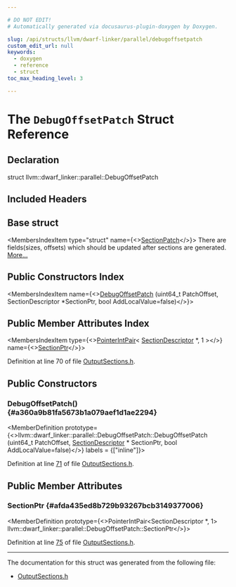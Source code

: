 ```yaml
---

# DO NOT EDIT!
# Automatically generated via docusaurus-plugin-doxygen by Doxygen.

slug: /api/structs/llvm/dwarf-linker/parallel/debugoffsetpatch
custom_edit_url: null
keywords:
  - doxygen
  - reference
  - struct
toc_max_heading_level: 3

---
```





# The `DebugOffsetPatch` Struct Reference

<DoxygenPage pluginConfig={pluginConfig}>



## Declaration

<CodeBlock>struct llvm::dwarf_linker::parallel::DebugOffsetPatch</CodeBlock>

## Included Headers

<IncludesList>
<IncludesListItem
  filePath="DWARFLinker/Parallel/OutputSections.h"
  permalink="/docs/api/files/lib/lib/dwarflinker/lib/dwarflinker/parallel/outputsections-h"
  isLocal="true" />
</IncludesList>

## Base struct

<MembersIndex>

<MembersIndexItem
  type="struct"
  name={<><a href="/docs/api/structs/llvm/dwarf-linker/parallel/sectionpatch">SectionPatch</a></>}>
There are fields(sizes, offsets) which should be updated after sections are generated. <a href="/docs/api/structs/llvm/dwarf-linker/parallel/sectionpatch/#details">More...</a>
</MembersIndexItem>

</MembersIndex>

## Public Constructors Index

<MembersIndex>

<MembersIndexItem
  name={<><a href="#a360a9b81fa5673b1a079aef1d1ae2294">DebugOffsetPatch</a> (uint64&#95;t PatchOffset, SectionDescriptor &#42;SectionPtr, bool AddLocalValue=false)</>}>
</MembersIndexItem>

</MembersIndex>

## Public Member Attributes Index

<MembersIndex>

<MembersIndexItem
  type={<><a href="/docs/api/classes/llvm/pointerintpair">PointerIntPair</a>&lt; <a href="/docs/api/structs/llvm/dwarf-linker/parallel/sectiondescriptor">SectionDescriptor</a> &#42;, 1 &gt;</>}
  name={<><a href="#afda435ed8b729b93267bcb3149377006">SectionPtr</a></>}>
</MembersIndexItem>

</MembersIndex>


Definition at line 70 of file <a href="/docs/api/files/lib/lib/dwarflinker/lib/dwarflinker/parallel/outputsections-h">OutputSections.h</a>.

<SectionDefinition>

## Public Constructors

### DebugOffsetPatch() {#a360a9b81fa5673b1a079aef1d1ae2294}

<MemberDefinition
  prototype={<>llvm::dwarf&#95;linker::parallel::DebugOffsetPatch::DebugOffsetPatch (uint64&#95;t PatchOffset, <a href="/docs/api/structs/llvm/dwarf-linker/parallel/sectiondescriptor">SectionDescriptor</a> &#42; SectionPtr, bool AddLocalValue=false)</>}
  labels = {["inline"]}>

Definition at line <a href="/docs/api/files/lib/lib/dwarflinker/lib/dwarflinker/parallel/outputsections-h/#l00071">71</a> of file <a href="/docs/api/files/lib/lib/dwarflinker/lib/dwarflinker/parallel/outputsections-h">OutputSections.h</a>.
</MemberDefinition>

</SectionDefinition>

<SectionDefinition>

## Public Member Attributes

### SectionPtr {#afda435ed8b729b93267bcb3149377006}

<MemberDefinition
  prototype={<>PointerIntPair&lt;SectionDescriptor &#42;, 1&gt; llvm::dwarf&#95;linker::parallel::DebugOffsetPatch::SectionPtr</>}>

Definition at line <a href="/docs/api/files/lib/lib/dwarflinker/lib/dwarflinker/parallel/outputsections-h/#l00075">75</a> of file <a href="/docs/api/files/lib/lib/dwarflinker/lib/dwarflinker/parallel/outputsections-h">OutputSections.h</a>.
</MemberDefinition>

</SectionDefinition>

<hr/>

The documentation for this struct was generated from the following file:

<ul>
<li><a href="/docs/api/files/lib/lib/dwarflinker/lib/dwarflinker/parallel/outputsections-h">OutputSections.h</a></li>
</ul>

</DoxygenPage>

